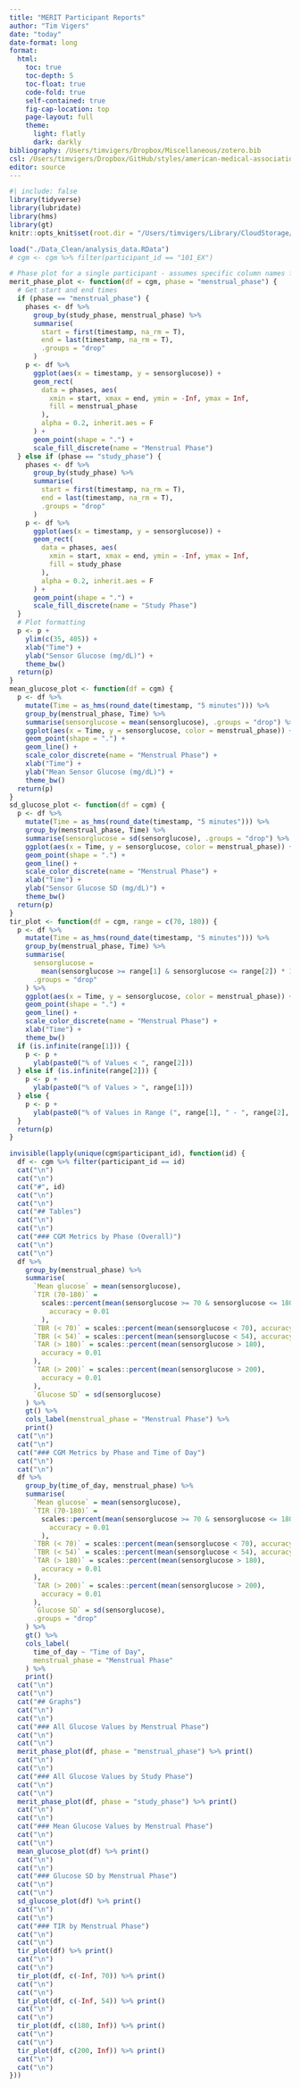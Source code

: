 ```yaml
---
title: "MERIT Participant Reports"
author: "Tim Vigers"
date: "today"
date-format: long
format:
  html:
    toc: true
    toc-depth: 5
    toc-float: true
    code-fold: true
    self-contained: true
    fig-cap-location: top
    page-layout: full
    theme:
      light: flatly
      dark: darkly
bibliography: /Users/timvigers/Dropbox/Miscellaneous/zotero.bib
csl: /Users/timvigers/Dropbox/GitHub/styles/american-medical-association.csl
editor: source
---
```


```r
#| include: false
library(tidyverse)
library(lubridate)
library(hms)
library(gt)
knitr::opts_knit$set(root.dir = "/Users/timvigers/Library/CloudStorage/OneDrive-TheUniversityofColoradoDenver/Vigers/BDC/Janet Snell-Bergeon/MERIT")
```

```r
load("./Data_Clean/analysis_data.RData")
# cgm <- cgm %>% filter(participant_id == "101_EX")
```

```r
# Phase plot for a single participant - assumes specific column names for now
merit_phase_plot <- function(df = cgm, phase = "menstrual_phase") {
  # Get start and end times
  if (phase == "menstrual_phase") {
    phases <- df %>%
      group_by(study_phase, menstrual_phase) %>%
      summarise(
        start = first(timestamp, na_rm = T),
        end = last(timestamp, na_rm = T),
        .groups = "drop"
      )
    p <- df %>%
      ggplot(aes(x = timestamp, y = sensorglucose)) +
      geom_rect(
        data = phases, aes(
          xmin = start, xmax = end, ymin = -Inf, ymax = Inf,
          fill = menstrual_phase
        ),
        alpha = 0.2, inherit.aes = F
      ) +
      geom_point(shape = ".") +
      scale_fill_discrete(name = "Menstrual Phase")
  } else if (phase == "study_phase") {
    phases <- df %>%
      group_by(study_phase) %>%
      summarise(
        start = first(timestamp, na_rm = T),
        end = last(timestamp, na_rm = T),
        .groups = "drop"
      )
    p <- df %>%
      ggplot(aes(x = timestamp, y = sensorglucose)) +
      geom_rect(
        data = phases, aes(
          xmin = start, xmax = end, ymin = -Inf, ymax = Inf,
          fill = study_phase
        ),
        alpha = 0.2, inherit.aes = F
      ) +
      geom_point(shape = ".") +
      scale_fill_discrete(name = "Study Phase")
  }
  # Plot formatting
  p <- p +
    ylim(c(35, 405)) +
    xlab("Time") +
    ylab("Sensor Glucose (mg/dL)") +
    theme_bw()
  return(p)
}
mean_glucose_plot <- function(df = cgm) {
  p <- df %>%
    mutate(Time = as_hms(round_date(timestamp, "5 minutes"))) %>%
    group_by(menstrual_phase, Time) %>%
    summarise(sensorglucose = mean(sensorglucose), .groups = "drop") %>%
    ggplot(aes(x = Time, y = sensorglucose, color = menstrual_phase)) +
    geom_point(shape = ".") +
    geom_line() +
    scale_color_discrete(name = "Menstrual Phase") +
    xlab("Time") +
    ylab("Mean Sensor Glucose (mg/dL)") +
    theme_bw()
  return(p)
}
sd_glucose_plot <- function(df = cgm) {
  p <- df %>%
    mutate(Time = as_hms(round_date(timestamp, "5 minutes"))) %>%
    group_by(menstrual_phase, Time) %>%
    summarise(sensorglucose = sd(sensorglucose), .groups = "drop") %>%
    ggplot(aes(x = Time, y = sensorglucose, color = menstrual_phase)) +
    geom_point(shape = ".") +
    geom_line() +
    scale_color_discrete(name = "Menstrual Phase") +
    xlab("Time") +
    ylab("Sensor Glucose SD (mg/dL)") +
    theme_bw()
  return(p)
}
tir_plot <- function(df = cgm, range = c(70, 180)) {
  p <- df %>%
    mutate(Time = as_hms(round_date(timestamp, "5 minutes"))) %>%
    group_by(menstrual_phase, Time) %>%
    summarise(
      sensorglucose =
        mean(sensorglucose >= range[1] & sensorglucose <= range[2]) * 100,
      .groups = "drop"
    ) %>%
    ggplot(aes(x = Time, y = sensorglucose, color = menstrual_phase)) +
    geom_point(shape = ".") +
    geom_line() +
    scale_color_discrete(name = "Menstrual Phase") +
    xlab("Time") +
    theme_bw()
  if (is.infinite(range[1])) {
    p <- p +
      ylab(paste0("% of Values < ", range[2]))
  } else if (is.infinite(range[2])) {
    p <- p +
      ylab(paste0("% of Values > ", range[1]))
  } else {
    p <- p +
      ylab(paste0("% of Values in Range (", range[1], " - ", range[2], ")"))
  }
  return(p)
}
```

```r
invisible(lapply(unique(cgm$participant_id), function(id) {
  df <- cgm %>% filter(participant_id == id)
  cat("\n")
  cat("\n")
  cat("#", id)
  cat("\n")
  cat("\n")
  cat("## Tables")
  cat("\n")
  cat("\n")
  cat("### CGM Metrics by Phase (Overall)")
  cat("\n")
  cat("\n")
  df %>%
    group_by(menstrual_phase) %>%
    summarise(
      `Mean glucose` = mean(sensorglucose),
      `TIR (70-180)` =
        scales::percent(mean(sensorglucose >= 70 & sensorglucose <= 180),
          accuracy = 0.01
        ),
      `TBR (< 70)` = scales::percent(mean(sensorglucose < 70), accuracy = 0.01),
      `TBR (< 54)` = scales::percent(mean(sensorglucose < 54), accuracy = 0.01),
      `TAR (> 180)` = scales::percent(mean(sensorglucose > 180),
        accuracy = 0.01
      ),
      `TAR (> 200)` = scales::percent(mean(sensorglucose > 200),
        accuracy = 0.01
      ),
      `Glucose SD` = sd(sensorglucose)
    ) %>%
    gt() %>%
    cols_label(menstrual_phase = "Menstrual Phase") %>%
    print()
  cat("\n")
  cat("\n")
  cat("### CGM Metrics by Phase and Time of Day")
  cat("\n")
  cat("\n")
  df %>%
    group_by(time_of_day, menstrual_phase) %>%
    summarise(
      `Mean glucose` = mean(sensorglucose),
      `TIR (70-180)` =
        scales::percent(mean(sensorglucose >= 70 & sensorglucose <= 180),
          accuracy = 0.01
        ),
      `TBR (< 70)` = scales::percent(mean(sensorglucose < 70), accuracy = 0.01),
      `TBR (< 54)` = scales::percent(mean(sensorglucose < 54), accuracy = 0.01),
      `TAR (> 180)` = scales::percent(mean(sensorglucose > 180),
        accuracy = 0.01
      ),
      `TAR (> 200)` = scales::percent(mean(sensorglucose > 200),
        accuracy = 0.01
      ),
      `Glucose SD` = sd(sensorglucose),
      .groups = "drop"
    ) %>%
    gt() %>%
    cols_label(
      time_of_day ~ "Time of Day",
      menstrual_phase = "Menstrual Phase"
    ) %>%
    print()
  cat("\n")
  cat("\n")
  cat("## Graphs")
  cat("\n")
  cat("\n")
  cat("### All Glucose Values by Menstrual Phase")
  cat("\n")
  cat("\n")
  merit_phase_plot(df, phase = "menstrual_phase") %>% print()
  cat("\n")
  cat("\n")
  cat("### All Glucose Values by Study Phase")
  cat("\n")
  cat("\n")
  merit_phase_plot(df, phase = "study_phase") %>% print()
  cat("\n")
  cat("\n")
  cat("### Mean Glucose Values by Menstrual Phase")
  cat("\n")
  cat("\n")
  mean_glucose_plot(df) %>% print()
  cat("\n")
  cat("\n")
  cat("### Glucose SD by Menstrual Phase")
  cat("\n")
  cat("\n")
  sd_glucose_plot(df) %>% print()
  cat("\n")
  cat("\n")
  cat("### TIR by Menstrual Phase")
  cat("\n")
  cat("\n")
  tir_plot(df) %>% print()
  cat("\n")
  cat("\n")
  tir_plot(df, c(-Inf, 70)) %>% print()
  cat("\n")
  cat("\n")
  tir_plot(df, c(-Inf, 54)) %>% print()
  cat("\n")
  cat("\n")
  tir_plot(df, c(180, Inf)) %>% print()
  cat("\n")
  cat("\n")
  tir_plot(df, c(200, Inf)) %>% print()
  cat("\n")
  cat("\n")
}))
```
